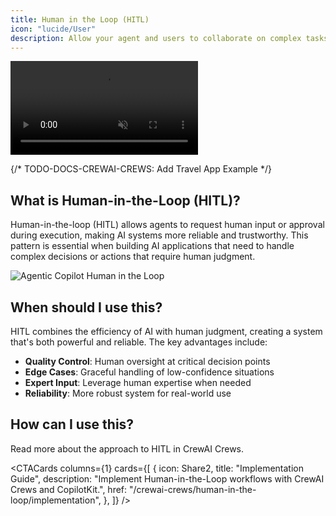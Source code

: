 ```yaml
---
title: Human in the Loop (HITL)
icon: "lucide/User"
description: Allow your agent and users to collaborate on complex tasks.
---
```



<video
  src="/images/coagents/human-in-the-loop-example.mp4"
  className="rounded-lg shadow-xl"
  loop
  playsInline
  controls
  autoPlay
  muted
/>

{/* TODO-DOCS-CREWAI-CREWS: Add Travel App Example */}

## What is Human-in-the-Loop (HITL)?

Human-in-the-loop (HITL) allows agents to request human input or approval during execution, making AI systems more reliable and trustworthy. This pattern is essential when building AI applications that need to handle complex decisions or actions that require human judgment.

<Frame className="my-0">
  <img
    src="/images/coagents/coagents-hitl-infographic.png"
    alt="Agentic Copilot Human in the Loop"
    className="mt-4 mb-0 shadow-md"
  />
</Frame>

## When should I use this?

HITL combines the efficiency of AI with human judgment, creating a system that's both powerful and reliable. The key advantages include:

- **Quality Control**: Human oversight at critical decision points
- **Edge Cases**: Graceful handling of low-confidence situations
- **Expert Input**: Leverage human expertise when needed
- **Reliability**: More robust system for real-world use

## How can I use this?

Read more about the approach to HITL in CrewAI Crews.

<CTACards
  columns={1}
  cards={[
    {
      icon: Share2,
      title: "Implementation Guide",
      description:
        "Implement Human-in-the-Loop workflows with CrewAI Crews and CopilotKit.",
      href: "/crewai-crews/human-in-the-loop/implementation",
    },
  ]}
/>
